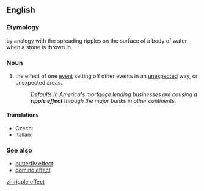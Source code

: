 ==English==

===Etymology===
by analogy with the spreading ripples on the surface of a body of water when a stone is thrown in.

===Noun===
{{en-noun|head=[[ripple]] [[effect]]}}

# the effect of one [[event]] setting off other events in an [[unexpected]] way, or unexpected areas.
#: ''Defaults in America's mortgage lending businesses are causing a '''ripple effect''' through the major banks in other continents.''

====Translations====
{{trans-top|effect of one event setting off other events in an unexpected way}}
* Czech: {{t|cs|řetězová reakce|f}}
* Italian: {{t|it|effetto onda|m}}
{{trans-mid}}
{{trans-bottom}}

===See also===
* [[butterfly effect]]
* [[domino effect]]

[[zh:ripple effect]]